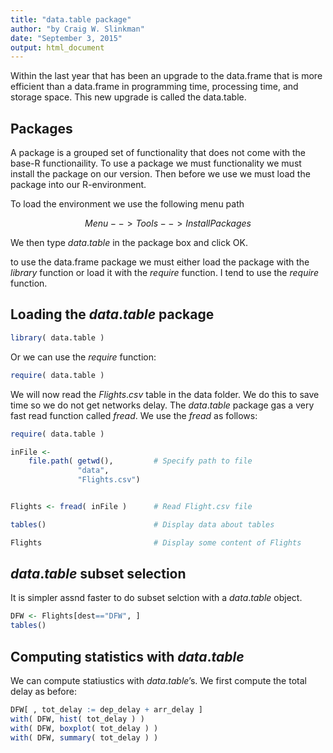 ```yaml
---
title: "data.table package"
author: "by Craig W. Slinkman"
date: "September 3, 2015"
output: html_document
---
```


Within the last year that has been an upgrade to the data.frame that is more efficient than a data.frame in programming time, processing time, and storage space. This new upgrade is called the data.table.  

## Packages

A package is a grouped set of  functionality that does not come with the base-R functionaility.  To use a package we must functionality we must install the package on our version.  Then before we use we must load the package into our R-environment. 

To load the environment we use the following menu path

$$Menu --> Tools --> Install Packages$$

We then type $data.table$ in the package box and click OK.  

to use the data.frame package we must either load the package with the $library$ function or load it with the $require$ function.  I tend to use the $require$  function.

## Loading the $data.table$ package 

```r

library( data.table )

```

Or we can use the $require$ function:

```r
require( data.table )
```

We will now read the $Flights.csv$ table in the data folder.  We do this to save time so we do not get networks delay.  The $data.table$ package gas a very fast read function called $fread$.  We use the $fread$ as follows:  
```r
require( data.table )

inFile <- 
    file.path( getwd(),         # Specify path to file
               "data",
               "Flights.csv")


Flights <- fread( inFile )      # Read Flight.csv file

tables()                        # Display data about tables

Flights                         # Display some content of Flights  


```

## $data.table$ subset selection

It is simpler assnd faster to do subset selction with a $data.table$ object.  

```r
DFW <- Flights[dest=="DFW", ]
tables()
```

## Computing statistics with $data.table$
We can compute statiustics with $data.table$'s.  We first compute the total delay as before:  
```r
DFW[ , tot_delay := dep_delay + arr_delay ]
with( DFW, hist( tot_delay ) )
with( DFW, boxplot( tot_delay ) )
with( DFW, summary( tot_delay ) )
```

 